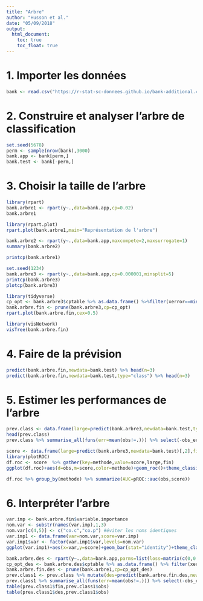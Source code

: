 ---
title: "Arbre"
author: "Husson et al."
date: "05/09/2018"
output:
  html_document:
    toc: true
    toc_float: true 
---
# 1. Importer les données

```{r}
bank <- read.csv("https://r-stat-sc-donnees.github.io/bank-additional.csv",sep=";")
```

# 2. Construire et analyser l’arbre de classification
```{r,message=FALSE,warning=FALSE}
set.seed(5678)
perm <- sample(nrow(bank),3000)
bank.app <- bank[perm,]
bank.test <- bank[-perm,]
```

# 3. Choisir la taille de l’arbre
```{r,message=FALSE,warning=FALSE}
library(rpart)
bank.arbre1 <- rpart(y~.,data=bank.app,cp=0.02)
bank.arbre1
```

```{r,message=FALSE,warning=FALSE}
library(rpart.plot)
rpart.plot(bank.arbre1,main="Représentation de l'arbre")
```

```{r}
bank.arbre2 <- rpart(y~.,data=bank.app,maxcompete=2,maxsurrogate=1)
summary(bank.arbre2)
```



```{r}
printcp(bank.arbre1)
```

```{r,message=FALSE,warning=FALSE}
set.seed(1234)
bank.arbre3 <- rpart(y~.,data=bank.app,cp=0.000001,minsplit=5)
printcp(bank.arbre3)
plotcp(bank.arbre3)
```


```{r,message=FALSE,warning=FALSE}
library(tidyverse)
cp_opt <- bank.arbre3$cptable %>% as.data.frame() %>%filter(xerror==min(xerror)) %>% select(CP) %>% max() %>% as.numeric()
bank.arbre.fin <- prune(bank.arbre3,cp=cp_opt)
rpart.plot(bank.arbre.fin,cex=0.5)
```

```{r,message=FALSE,warning=FALSE}
library(visNetwork)
visTree(bank.arbre.fin)
```

# 4. Faire de la prévision

```{r,message=FALSE,warning=FALSE}
predict(bank.arbre.fin,newdata=bank.test) %>% head(n=3)
predict(bank.arbre.fin,newdata=bank.test,type="class") %>% head(n=3)

```

# 5. Estimer les performances de l’arbre
```{r,message=FALSE,warning=FALSE}
prev.class <- data.frame(large=predict(bank.arbre3,newdata=bank.test,type="class"),fin=predict(bank.arbre.fin,newdata=bank.test,type="class"),obs=bank.test$y)
head(prev.class)
prev.class %>% summarise_all(funs(err=mean(obs!=.))) %>% select(-obs_err) %>% round(3)
```

```{r, fig.height=6,fig.width=10}
score <- data.frame(large=predict(bank.arbre3,newdata=bank.test)[,2],fin=predict(bank.arbre.fin,newdata=bank.test)[,2],obs=bank.test$y)
library(plotROC)
df.roc <- score  %>% gather(key=methode,value=score,large,fin)
ggplot(df.roc)+aes(d=obs,m=score,color=methode)+geom_roc()+theme_classic()
```

```{r}
df.roc %>% group_by(methode) %>% summarize(AUC=pROC::auc(obs,score)) 
```

# 6. Interpréter l’arbre

```{r,message=FALSE,warning=FALSE}
var.imp <- bank.arbre.fin$variable.importance
nom.var <- substr(names(var.imp),1,3)
nom.var[c(4,5)] <- c("co.c","co.p") #éviter les noms identiques
var.imp1 <- data.frame(var=nom.var,score=var.imp)
var.imp1$var <- factor(var.imp1$var,levels=nom.var)
ggplot(var.imp1)+aes(x=var,y=score)+geom_bar(stat="identity")+theme_classic()
```

```{r,message=FALSE,warning=FALSE}
bank.arbre.des <- rpart(y~.,data=bank.app,parms=list(loss=matrix(c(0,0.1,10,0),ncol=2)),cp=0.000001,minsplit=2)
cp_opt_des <- bank.arbre.des$cptable %>% as.data.frame() %>% filter(xerror==min(xerror)) %>% select(CP) %>% max() %>% as.numeric()
bank.arbre.fin.des <- prune(bank.arbre1,cp=cp_opt_des)
prev.class1 <- prev.class %>% mutate(des=predict(bank.arbre.fin.des,newdata=bank.test,type="class"))
prev.class1 %>% summarise_all(funs(err=mean(obs!=.))) %>% select(-obs_err) %>% round(3)
table(prev.class1$fin,prev.class1$obs)
table(prev.class1$des,prev.class1$obs)
```
